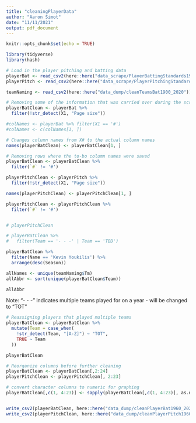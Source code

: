 ```yaml
---
title: "cleaningPlayerData"
author: "Aaron Simot"
date: "11/11/2021"
output: pdf_document
---
```


```r
knitr::opts_chunk$set(echo = TRUE)
```


```r
library(tidyverse)
library(hash)

```


```r

# Load in the player pitching and batting data
playerBat <- read_csv2(here::here("data_scrape/PlayerBattingStandards1960_2020"))
playerPitch <- read_csv2(here::here("data_scrape/PlayerPitchingStandards1960_2020"))

teamNaming <- read_csv2(here::here("data_dump/cleanTeamsBat1900_2020"))

```



```r

# Removing some of the information that was carried over during the scrape
playerBatClean <- playerBat %>%
  filter(!str_detect(X1, "Page size"))

#colNames <- playerBat %>% filter(X1 == '#')
#colNames <- c(colNames[1, ])

# Changes column names from X# to the actual column names
names(playerBatClean) <- playerBatClean[1, ]

# Removing rows where the to-bo column names were saved
playerBatClean <- playerBatClean %>%
  filter(`#` != '#')

playerPitchClean <- playerPitch %>%
  filter(!str_detect(X1, "Page size"))

names(playerPitchClean) <- playerPitchClean[1, ]

playerPitchClean <- playerPitchClean %>%
  filter(`#` != '#')


# playerPitchClean

```

```r

# playerBatClean %>%
#   filter(Team == '- - -' | Team == 'TBD')

playerBatClean %>%
  filter(Name == 'Kevin Youkilis') %>%
  arrange(desc(Season))

```


```r

allNames <- unique(teamNaming$Tm)
allAbbr <- sort(unique(playerBatClean$Team))

allAbbr


```

Note: "- - -" indicates multiple teams played for on a year - will be changed to "TOT"

```r

# Reassigning players that played multiple teams
playerBatClean <- playerBatClean %>%
  mutate(Team = case_when(
    !str_detect(Team, "[A-Z]") ~ "TOT",
    TRUE ~ Team
  ))

playerBatClean
```


```r
# Reorganize columns before further cleaning
playerBatClean <- playerBatClean[,2:24]
playerPitchClean <- playerPitchClean[, 2:23]

```


```r
# convert character columns to numeric for graphing
playerBatClean[,c(1, 4:23)] <- sapply(playerBatClean[,c(1, 4:23)], as.numeric)

```

```r



```


```r

write_csv2(playerBatClean, here::here("data_dump/cleanPlayerBat1960_2020"))
write_csv2(playerPitchClean, here::here("data_dump/cleanPlayerPitch1960_2020"))


```







